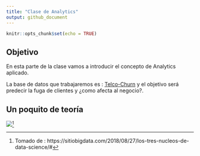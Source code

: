 ```yaml
---
title: "Clase de Analytics"
output: github_document
---
```


```r
knitr::opts_chunk$set(echo = TRUE)
```

## Objetivo 

En esta parte de la clase vamos a introducir el concepto de Analytics aplicado.

La base de datos que trabajaremos es : [Telco-Churn](https://www.kaggle.com/blastchar/telco-customer-churn) y el objetivo será predecir la fuga de clientes y ¿como afecta al negocio?.


## Un poquito de teoría 

![](https://sitiobigdata.com/wp-content/uploads/2018/08/Los-tres-n%C3%BAcleos-de-Data-Science.png)[^1]


[^1]: Tomado de : https://sitiobigdata.com/2018/08/27/los-tres-nucleos-de-data-science/#




